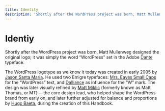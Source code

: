 ```yaml
---
title: Identity
description: 'Shortly after the WordPress project was born, Matt Mullenweg designed the original logo; it was simply the word “WordPress” set in the Adobe Dante typeface.'
---
```




# Identiy

Shortly after the WordPress project was born, Matt Mullenweg designed the original logo; it was simply the word “WordPress” set in the Adobe [Dante](https://www.myfonts.com/fonts/adobe/dante/) typeface.

The WordPress logotype as we know it today was created in early 2005 by [Jason Santa Maria](http://jasonsantamaria.com/). He used two Emigre typefaces: [Mrs. Eaves Small Caps](https://www.myfonts.com/fonts/emigre/mrs-eaves-ot/small-caps-ot/) for the “WordPress” text, and [Dalliance](https://www.myfonts.com/fonts/emigre/dalliance-ot?tab=glyphs#glyphs/322943/77) as influence for the “W” mark. The design was later visually refined by [Matt Miklic](https://mattmiklic.com/) (formerly known as Matt Thomas, or MT) — the core design lead, who helped shape the WordPress brand from early on, and later further adjusted for balance and proportions by [Hugo Baeta](http://hugobaeta.com/), during the creation of this Handbook.

